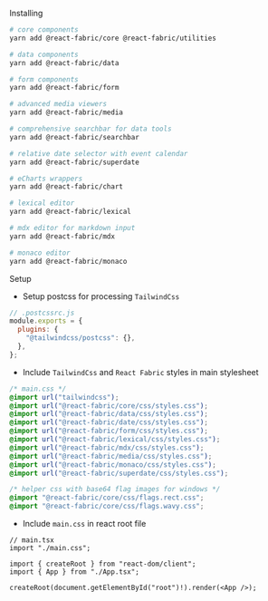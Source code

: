 
<Meta title="Using the library" />

<Title>Using the library</Title>

<Subheading>Installing</Subheading>

```bash
# core components
yarn add @react-fabric/core @react-fabric/utilities

# data components
yarn add @react-fabric/data

# form components
yarn add @react-fabric/form

# advanced media viewers
yarn add @react-fabric/media

# comprehensive searchbar for data tools
yarn add @react-fabric/searchbar

# relative date selector with event calendar
yarn add @react-fabric/superdate

# eCharts wrappers
yarn add @react-fabric/chart

# lexical editor
yarn add @react-fabric/lexical

# mdx editor for markdown input
yarn add @react-fabric/mdx

# monaco editor
yarn add @react-fabric/monaco

```

<Subheading>Setup</Subheading>

- Setup postcss for processing `TailwindCss`

```js
// .postcssrc.js
module.exports = {
  plugins: {
    "@tailwindcss/postcss": {},
  },
};
```

- Include `TailwindCss` and `React Fabric` styles in main stylesheet

```css
/* main.css */
@import url("tailwindcss");
@import url("@react-fabric/core/css/styles.css");
@import url("@react-fabric/data/css/styles.css");
@import url("@react-fabric/date/css/styles.css");
@import url("@react-fabric/form/css/styles.css");
@import url("@react-fabric/lexical/css/styles.css");
@import url("@react-fabric/mdx/css/styles.css");
@import url("@react-fabric/media/css/styles.css");
@import url("@react-fabric/monaco/css/styles.css");
@import url("@react-fabric/superdate/css/styles.css");

/* helper css with base64 flag images for windows */
@import "@react-fabric/core/css/flags.rect.css";
@import "@react-fabric/core/css/flags.wavy.css";
```

- Include `main.css` in react root file

```tsx
// main.tsx
import "./main.css";

import { createRoot } from "react-dom/client";
import { App } from "./App.tsx";

createRoot(document.getElementById("root")!).render(<App />);
```
